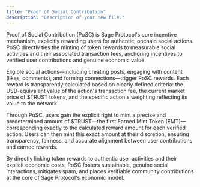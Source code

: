 ```yaml
---
title: "Proof of Social Contribution"
description: "Description of your new file."
---
```


Proof of Social Contribution (PoSC) is Sage Protocol's core incentive mechanism, explicitly rewarding users for authentic, onchain social actions. PoSC directly ties the minting of token rewards to measurable social activities and their associated transaction fees, anchoring incentives to verified user contributions and genuine economic value.

Eligible social actions—including creating posts, engaging with content (likes, comments), and forming connections—trigger PoSC rewards. Each reward is transparently calculated based on clearly defined criteria: the USD-equivalent value of the action's transaction fee, the current market price of \$TRUST tokens, and the specific action's weighting reflecting its value to the network.

Through PoSC, users gain the explicit right to mint a precise and predetermined amount of \$TRUST—the first Earned Mint Token (EMT)—corresponding exactly to the calculated reward amount for each verified action. Users can then mint this exact amount at their discretion, ensuring transparency, fairness, and accurate alignment between user contributions and earned rewards.

By directly linking token rewards to authentic user activities and their explicit economic costs, PoSC fosters sustainable, genuine social interactions, mitigates spam, and places verifiable community contributions at the core of Sage Protocol's economic model.